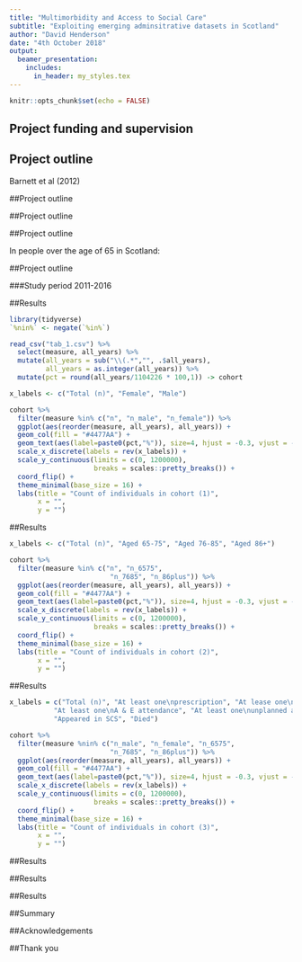 ```yaml
---
title: "Multimorbidity and Access to Social Care"
subtitle: "Exploiting emerging adminsitrative datasets in Scotland"
author: "David Henderson"
date: "4th October 2018"
output:
  beamer_presentation:
    includes:
      in_header: my_styles.tex
---
```


```r
knitr::opts_chunk$set(echo = FALSE)
```


## Project funding and supervision

\vspace{1cm}

\begin{wideitemize}
\item Scottish Government
\item ESRC
\item UBDC
\item Nick Bailey, Colin McCowan, Stewart Mercer
\end{wideitemize}

\hspace*{8cm}\includegraphics[width = 2cm]{images/ubdc_logo.png}

## Project outline

\begin{figure}
\centerline{\includegraphics[width=0.8\textwidth, height=0.6\textheight]{images/Prev_multi_morb.png}}
\end{figure}

Barnett et al (2012)

##Project outline


\includegraphics[width=0.8\textwidth, height=0.8\textheight]{images/icl_pc.png}

##Project outline

\includegraphics[width=0.8\textwidth, height=0.8\textheight]{images/anycare_map.png}

##Project outline


In people over the age of 65 in Scotland:  

\begin{enumerate}
\item
\begin{enumerate}[(a)]
\item What are the socioeconomic, demographic, and geographic patterns in the use of social care? 
\item Is there an association between multimorbidity status and the amount and type of social care use over time? Does this vary by the patterns described in 1(a)?  
\end{enumerate}
\item Is there an association in the use of social care services, multimorbidity status and unscheduled health care use?
\end{enumerate}

##Project outline

###Study period 2011-2016

\includegraphics[width=0.8\textwidth]{images/linkage.png}


##Results


```r
library(tidyverse)
`%nin%` <- negate(`%in%`)

read_csv("tab_1.csv") %>% 
  select(measure, all_years) %>% 
  mutate(all_years = sub("\\(.*","", .$all_years),
         all_years = as.integer(all_years)) %>% 
  mutate(pct = round(all_years/1104226 * 100,1)) -> cohort

x_labels <- c("Total (n)", "Female", "Male")

cohort %>% 
  filter(measure %in% c("n", "n_male", "n_female")) %>%
  ggplot(aes(reorder(measure, all_years), all_years)) +
  geom_col(fill = "#4477AA") +
  geom_text(aes(label=paste0(pct,"%")), size=4, hjust = -0.3, vjust = -0.2) +
  scale_x_discrete(labels = rev(x_labels)) +
  scale_y_continuous(limits = c(0, 1200000), 
                     breaks = scales::pretty_breaks()) +
  coord_flip() +
  theme_minimal(base_size = 16) +
  labs(title = "Count of individuals in cohort (1)",
       x = "",
       y = "") 

```


##Results

```r


x_labels <- c("Total (n)", "Aged 65-75", "Aged 76-85", "Aged 86+")

cohort %>% 
  filter(measure %in% c("n", "n_6575", 
                         "n_7685", "n_86plus")) %>%
  ggplot(aes(reorder(measure, all_years), all_years)) +
  geom_col(fill = "#4477AA") +
  geom_text(aes(label=paste0(pct,"%")), size=4, hjust = -0.3, vjust = -0.2) +
  scale_x_discrete(labels = rev(x_labels)) +
  scale_y_continuous(limits = c(0, 1200000), 
                     breaks = scales::pretty_breaks()) +
  coord_flip() +
  theme_minimal(base_size = 16) +
  labs(title = "Count of individuals in cohort (2)",
       x = "",
       y = "") 
```


##Results

```r
x_labels = c("Total (n)", "At least one\nprescription", "At lease one\nUSC episode",
           "At least one\nA & E attendance", "At least one\nunplanned admission",
           "Appeared in SCS", "Died")

cohort %>% 
  filter(measure %nin% c("n_male", "n_female", "n_6575", 
                         "n_7685", "n_86plus")) %>%
  ggplot(aes(reorder(measure, all_years), all_years)) +
  geom_col(fill = "#4477AA") +
  geom_text(aes(label=paste0(pct,"%")), size=4, hjust = -0.3, vjust = -0.2) +
  scale_x_discrete(labels = rev(x_labels)) +
  scale_y_continuous(limits = c(0, 1200000), 
                     breaks = scales::pretty_breaks()) +
  coord_flip() +
  theme_minimal(base_size = 16) +
  labs(title = "Count of individuals in cohort (3)",
       x = "",
       y = "") 
```

##Results

\includegraphics[width=0.95\textwidth]{images/plot_agesimd-1.png}


##Results

\includegraphics[width=0.95\textwidth]{images/plot_simd-1.png}

##Results

\includegraphics[width=0.95\textwidth]{images/episode_count-1.png}


##Summary

\begin{wideitemize}
\item Linkage of health and social care datasets is possible in Scotland
\item Lots still to be done in terms of quality
\item Preliminary results suggest there is \emph{not} an inverse social care law
\item Impact of Multimorbidity on social care and both of these on unscheduled care use still to be analysed
\item Watch this space....
\end{wideitemize}

##Acknowledgements

\begin{wideitemize}
\item Scottish Government and NHS National Services Scotland
\item UBDC and eDRIS for secure data management
\item Amy Tilbrook
\end{wideitemize}

##Thank you

\begin{wideitemize}
\item www.davidhen.com 
\item www.github.com/davidhen \faGithub
\item www.ubdc.ac.uk
\item @\_davidhen \faTwitter
\end{wideitemize}

\hspace*{8cm}\includegraphics[width = 2cm]{images/ubdc_logo.png}

